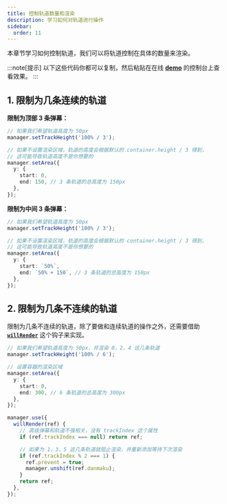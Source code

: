 ```yaml
---
title: 控制轨道数量和渲染
description: 学习如何对轨道进行操作
sidebar:
  order: 11
---
```


本章节学习如何控制轨道，我们可以将轨道控制在具体的数量来渲染。

:::note[提示]
以下这些代码你都可以复制，然后粘贴在在线 [**demo**](https://imtaotao.github.io/danmu/) 的控制台上查看效果。
:::

## 1. 限制为几条连续的轨道

**限制为顶部 3 条弹幕：**

```ts {2, 8-9}
// 如果我们希望轨道高度为 50px
manager.setTrackHeight('100% / 3');

// 如果不设置渲染区域，轨道的高度会根据默认的 container.height / 3 得到，
// 这可能导致轨道高度不是你想要的
manager.setArea({
  y: {
    start: 0,
    end: 150, // 3 条轨道的总高度为 150px
  },
});
```

**限制为中间 3 条弹幕：**

```ts {2, 8-9}
// 如果我们希望轨道高度为 50px
manager.setTrackHeight('100% / 3');

// 如果不设置渲染区域，轨道的高度会根据默认的 container.height / 3 得到，
// 这可能导致轨道高度不是你想要的
manager.setArea({
  y: {
    start: `50%`,
    end: `50% + 150`, // 3 条轨道的总高度为 150px
  },
});
```

## 2. 限制为几条不连续的轨道

限制为几条不连续的轨道，除了要做和连续轨道的操作之外，还需要借助 [**`willRender`**](../../reference/manager-hooks/#willrender) 这个钩子来实现。

```ts {2, 7-8, 15, 18-21}
// 如果我们希望轨道高度为 50px，并渲染 0，2，4 这几条轨道
manager.setTrackHeight('100% / 6');

// 设置容器的渲染区域
manager.setArea({
  y: {
    start: 0,
    end: 300, // 6 条轨道的总高度为 300px
  },
});

manager.use({
  willRender(ref) {
    // 高级弹幕和轨道不强相关，没有 trackIndex 这个属性
    if (ref.trackIndex === null) return ref;

    // 如果为 1，3，5 这几条轨道就阻止渲染，并重新添加等待下次渲染
    if (ref.trackIndex % 2 === 1) {
      ref.prevent = true;
      manager.unshift(ref.danmaku);
    }
    return ref;
  },
});
```
